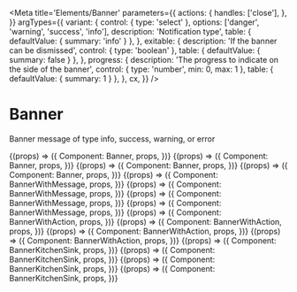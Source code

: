 
<Meta
  title='Elements/Banner'
  parameters={{
    actions: {
      handles: ['close'],
    },
  }}
  argTypes={{
    variant: {
      control: { type: 'select' },
      options: ['danger', 'warning', 'success', 'info'],
      description: 'Notification type',
      table: { defaultValue: { summary: 'info' } },
    },
    exitable: {
      description: 'If the banner can be dismissed',
      control: { type: 'boolean' },
      table: { defaultValue: { summary: false } },
    },
    progress: {
      description: 'The progress to indicate on the side of the banner',
      control: { type: 'number', min: 0, max: 1 },
      table: { defaultValue: { summary: 1 } },
    },
    cx,
  }}
/>

# Banner

Banner message of type info, success, warning, or error

<Canvas>
  <Story
    name='Info'
    args={{
      variant: 'info',
    }}
  >
    {(props) => ({
      Component: Banner,
      props,
    })}
  </Story>
</Canvas>

<Canvas>
  <Story
    name='Success'
    args={{
      variant: 'success',
    }}
  >
    {(props) => ({
      Component: Banner,
      props,
    })}
  </Story>
</Canvas>

<Canvas>
  <Story
    name='Warning'
    args={{
      variant: 'warning',
    }}
  >
    {(props) => ({
      Component: Banner,
      props,
    })}
  </Story>
</Canvas>

<Canvas>
  <Story
    name='Danger'
    args={{
      variant: 'danger',
    }}
  >
    {(props) => ({
      Component: Banner,
      props,
    })}
  </Story>
</Canvas>

<Canvas>
  <Story
    name='Info with message'
    args={{
      variant: 'info',
    }}
  >
    {(props) => ({
      Component: BannerWithMessage,
      props,
    })}
  </Story>
</Canvas>

<Canvas>
  <Story
    name='Success with message'
    args={{
      variant: 'success',
    }}
  >
    {(props) => ({
      Component: BannerWithMessage,
      props,
    })}
  </Story>
</Canvas>

<Canvas>
  <Story
    name='Warning with message'
    args={{
      variant: 'warning',
    }}
  >
    {(props) => ({
      Component: BannerWithMessage,
      props,
    })}
  </Story>
</Canvas>

<Canvas>
  <Story
    name='Danger with message'
    args={{
      variant: 'danger',
    }}
  >
    {(props) => ({
      Component: BannerWithMessage,
      props,
    })}
  </Story>
</Canvas>

<Canvas>
  <Story
    name='Info with action'
    args={{
      variant: 'info',
    }}
  >
    {(props) => ({
      Component: BannerWithAction,
      props,
    })}
  </Story>
</Canvas>

<Canvas>
  <Story
    name='Success with action'
    args={{
      variant: 'success',
    }}
  >
    {(props) => ({
      Component: BannerWithAction,
      props,
    })}
  </Story>
</Canvas>

<Canvas>
  <Story
    name='Warning with action'
    args={{
      variant: 'warning',
    }}
  >
    {(props) => ({
      Component: BannerWithAction,
      props,
    })}
  </Story>
</Canvas>

<Canvas>
  <Story
    name='Danger with action'
    args={{
      variant: 'danger',
    }}
  >
    {(props) => ({
      Component: BannerWithAction,
      props,
    })}
  </Story>
</Canvas>

<Canvas>
  <Story
    name='Info kitchen sink'
    args={{
      variant: 'info',
    }}
  >
    {(props) => ({
      Component: BannerKitchenSink,
      props,
    })}
  </Story>
</Canvas>

<Canvas>
  <Story
    name='Success kitchen sink'
    args={{
      variant: 'success',
    }}
  >
    {(props) => ({
      Component: BannerKitchenSink,
      props,
    })}
  </Story>
</Canvas>

<Canvas>
  <Story
    name='Warning kitchen sink'
    args={{
      variant: 'warning',
    }}
  >
    {(props) => ({
      Component: BannerKitchenSink,
      props,
    })}
  </Story>
</Canvas>

<Canvas>
  <Story
    name='Danger kitchen sink'
    args={{
      variant: 'danger',
    }}
  >
    {(props) => ({
      Component: BannerKitchenSink,
      props,
    })}
  </Story>
</Canvas>
